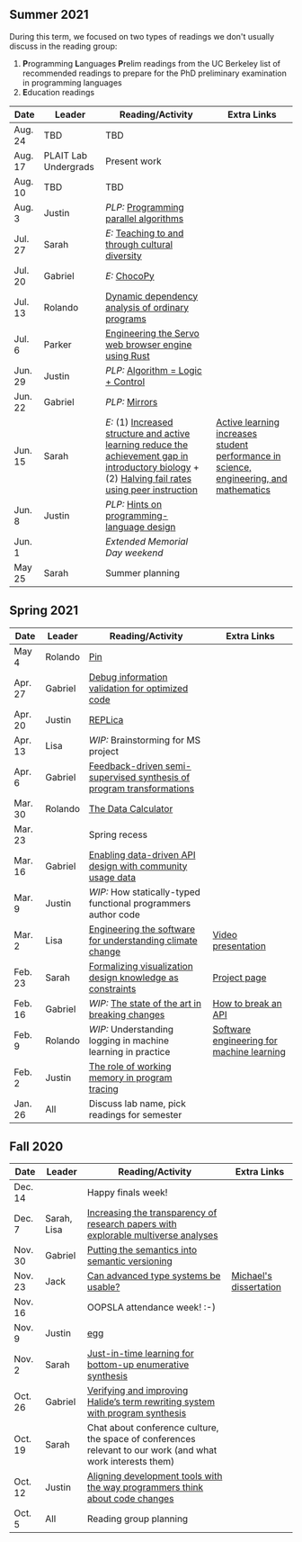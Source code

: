 ## Summer 2021

During this term, we focused on two types of readings we don't usually discuss
in the reading group:

1. **P**rogramming **L**anguages **P**relim
   readings from the UC Berkeley list of recommended readings to prepare for the
   PhD preliminary examination in programming languages
1. **E**ducation readings

| Date    | Leader               | Reading/Activity                                                                                                                                                                                                                                                       | Extra Links                                                                                                                     |
| ------- | -------------------- | ---------------------------------------------------------------------------------------------------------------------------------------------------------------------------------------------------------------------------------------------------------------------- | ------------------------------------------------------------------------------------------------------------------------------- |
| Aug. 24 | TBD                  | TBD                                                                                                                                                                                                                                                                    |
| Aug. 17 | PLAIT Lab Undergrads | Present work                                                                                                                                                                                                                                                           |
| Aug. 10 | TBD                  | TBD                                                                                                                                                                                                                                                                    |
| Aug. 3  | Justin               | _PLP:_ [Programming parallel algorithms](https://dl.acm.org/doi/10.1145/227234.227246)                                                                                                                                                                                 |
| Jul. 27 | Sarah                | _E:_ [Teaching to and through cultural diversity](https://www.tandfonline.com/doi/full/10.1111/curi.12002)                                                                                                                                                             |
| Jul. 20 | Gabriel              | _E:_ [ChocoPy](https://dl.acm.org/doi/10.1145/3358711.3361627)                                                                                                                                                                                                         |
| Jul. 13 | Rolando              | [Dynamic dependency analysis of ordinary programs](https://minds.wisconsin.edu/bitstream/handle/1793/9190/file_1.pdf)                                                                                                                                                  |
| Jul. 6  | Parker               | [Engineering the Servo web browser engine using Rust](https://ieeexplore.ieee.org/document/7883291)                                                                                                                                                                    |
| Jun. 29 | Justin               | _PLP:_ [Algorithm = Logic + Control](https://dl.acm.org/doi/10.1145/359131.359136)                                                                                                                                                                                     |
| Jun. 22 | Gabriel              | _PLP:_ [Mirrors](https://dl.acm.org/doi/10.1145/1035292.1029004)                                                                                                                                                                                                       |
| Jun. 15 | Sarah                | _E:_ (1) [Increased structure and active learning reduce the achievement gap in introductory biology](https://science.sciencemag.org/content/332/6034/1213.full) + (2) [Halving fail rates using peer instruction](https://dl.acm.org/doi/abs/10.1145/2445196.2445250) | [Active learning increases student performance in science, engineering, and mathematics](https://www.pnas.org/node/162430.full) |
| Jun. 8  | Justin               | _PLP:_ [Hints on programming-language design](http://flint.cs.yale.edu/cs428/doc/HintsPL.pdf)                                                                                                                                                                          |
| Jun. 1  |                      | _Extended Memorial Day weekend_                                                                                                                                                                                                                                        |
| May 25  | Sarah                | Summer planning                                                                                                                                                                                                                                                        |

## Spring 2021

| Date    | Leader  | Reading/Activity                                                                                                                                        | Extra Links                                                                                                                     |
| ------- | ------- | ------------------------------------------------------------------------------------------------------------------------------------------------------- | ------------------------------------------------------------------------------------------------------------------------------- |
| May 4   | Rolando | [Pin](https://dl.acm.org/doi/10.1145/1065010.1065034)                                                                                                   |
| Apr. 27 | Gabriel | [Debug information validation for optimized code](https://dl.acm.org/doi/10.1145/3385412.3386020)                                                       |
| Apr. 20 | Justin  | [REPLica](https://dl.acm.org/doi/doi/10.1145/3372885.3373823)                                                                                           |
| Apr. 13 | Lisa    | _WIP:_ Brainstorming for MS project                                                                                                                     |
| Apr. 6  | Gabriel | [Feedback-driven semi-supervised synthesis of program transformations](https://dl.acm.org/doi/10.1145/3428287)                                          |
| Mar. 30 | Rolando | [The Data Calculator](https://dl.acm.org/doi/10.1145/3183713.3199671)                                                                                   |
| Mar. 23 |         | Spring recess                                                                                                                                           |
| Mar. 16 | Gabriel | [Enabling data-driven API design with community usage data](https://doi.org/10.1145/3313831.3376382)                                                    |
| Mar. 9  | Justin  | _WIP:_ How statically-typed functional programmers author code                                                                                          |
| Mar. 2  | Lisa    | [Engineering the software for understanding climate change](https://ieeexplore.ieee.org/document/5337646)                                               | [Video presentation](https://www.microsoft.com/en-us/research/video/engineering-the-software-for-understanding-climate-change/) |
| Feb. 23 | Sarah   | [Formalizing visualization design knowledge as constraints](https://ieeexplore.ieee.org/document/8440847)                                               | [Project page](https://uwdata.github.io/draco/)                                                                                 |
| Feb. 16 | Gabriel | _WIP:_ [The state of the art in breaking changes](https://docs.google.com/presentation/d/1PaJzZOXh8z-9kIvRA0TRbaZqlxKevLaog5U-P9Rv7mc/edit?usp=sharing) | [How to break an API](https://dl.acm.org/doi/10.1145/2950290.2950325)                                                           |
| Feb. 9  | Rolando | _WIP:_ Understanding logging in machine learning in practice                                                                                            | [Software engineering for machine learning](https://dl.acm.org/doi/10.1109/ICSE-SEIP.2019.00042)                                |
| Feb. 2  | Justin  | [The role of working memory in program tracing](https://arxiv.org/abs/2101.06305)                                                                       |
| Jan. 26 | All     | Discuss lab name, pick readings for semester                                                                                                            |

## Fall 2020

| Date    | Leader      | Reading/Activity                                                                                                                         | Extra Links                                                                |
| ------- | ----------- | ---------------------------------------------------------------------------------------------------------------------------------------- | -------------------------------------------------------------------------- |
| Dec. 14 |             | Happy finals week!                                                                                                                       |
| Dec. 7  | Sarah, Lisa | [Increasing the transparency of research papers with explorable multiverse analyses](https://dl.acm.org/doi/pdf/10.1145/3290605.3300295) |
| Nov. 30 | Gabriel     | [Putting the semantics into semantic versioning](https://dl.acm.org/doi/10.1145/3426428.3426922)                                         |
| Nov. 23 | Jack        | [Can advanced type systems be usable?](https://dl.acm.org/doi/10.1145/3428200)                                                           | [Michael's dissertation](http://www.cs.umd.edu/~mcoblenz/Dissertation.pdf) |
| Nov. 16 |             | OOPSLA attendance week! :-)                                                                                                              |
| Nov. 9  | Justin      | [egg](https://dl.acm.org/doi/10.1145/3434304)                                                                                            |
| Nov. 2  | Sarah       | [Just-in-time learning for bottom-up enumerative synthesis](https://dl.acm.org/doi/10.1145/3428295)                                      |
| Oct. 26 | Gabriel     | [Verifying and improving Halide’s term rewriting system with program synthesis](https://dl.acm.org/doi/10.1145/3428234)                  |
| Oct. 19 | Sarah       | Chat about conference culture, the space of conferences relevant to our work (and what work interests them)                              |
| Oct. 12 | Justin      | [Aligning development tools with the way programmers think about code changes](https://dl.acm.org/doi/10.1145/1240624.1240715)           |
| Oct. 5  | All         | Reading group planning                                                                                                                   |
